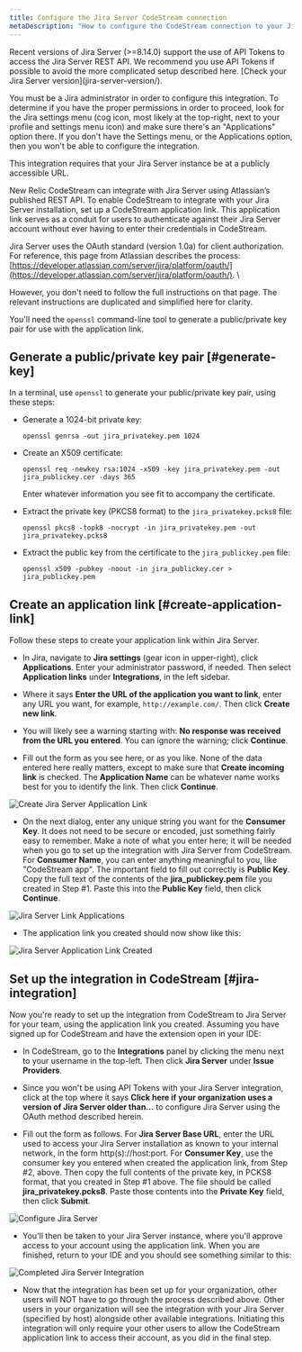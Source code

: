 ```yaml
---
title: Configure the Jira Server CodeStream connection
metaDescription: "How to configure the CodeStream connection to your Jira server."
---
```


<Callout variant="caution">
Recent versions of Jira Server (>=8.14.0) support the use of API Tokens to access the Jira Server REST API. We recommend you use API Tokens if possible to avoid the more complicated setup described here. [Check your Jira Server version](jira-server-version/).

You must be a Jira administrator in order to configure this integration. To determine if you have the proper permissions in order to proceed, look for the Jira settings menu (cog icon, most likely at the top-right, next to your profile and settings menu icon) and make sure there's an "Applications" option there. If you don't have the Settings menu, or the Applications option, then you won't be able to configure the integration.

This integration requires that your Jira Server instance be at a publicly accessible URL.
</Callout>

New Relic CodeStream can integrate with Jira Server using Atlassian’s published REST API. To enable CodeStream to integrate with your Jira Server installation, set up a CodeStream application link. This application link serves as a conduit for users to authenticate against their Jira Server account without ever having to enter their credentials in CodeStream.

Jira Server uses the OAuth standard (version 1.0a) for client authorization. For reference, this page from Atlassian describes the process: [https://developer.atlassian.com/server/jira/platform/oauth/](https://developer.atlassian.com/server/jira/platform/oauth/). \

However, you don't need to follow the full instructions on that page. The relevant instructions are duplicated and simplified here for clarity. 

You'll need the `openssl` command-line tool to generate a public/private key pair for use with the application link.

## Generate a public/private key pair [#generate-key]

In a terminal, use `openssl` to generate your public/private key pair, using these steps:

* Generate a 1024-bit private key:

  `openssl genrsa -out jira_privatekey.pem 1024`

* Create an X509 certificate:

  `openssl req -newkey rsa:1024 -x509 -key jira_privatekey.pem -out jira_publickey.cer -days 365`

  Enter whatever information you see fit to accompany the certificate.

* Extract the private key (PKCS8 format) to the `jira_privatekey.pcks8` file:

  `openssl pkcs8 -topk8 -nocrypt -in jira_privatekey.pem -out jira_privatekey.pcks8`

* Extract the public key from the certificate to the `jira_publickey.pem` file:

  `openssl x509 -pubkey -noout -in jira_publickey.cer > jira_publickey.pem`

## Create an application link [#create-application-link]

Follow these steps to create your application link within Jira Server.

* In Jira, navigate to **Jira settings** (gear icon in upper-right), click **Applications**. Enter your administrator password, if needed. Then select **Application links** under **Integrations**, in the left sidebar.

* Where it says **Enter the URL of the application you want to link**, enter any URL you want, for example, `http://example.com/`. Then click **Create new link**.

* You will likely see a warning starting with: **No response was received from the URL you entered**. You can ignore the warning; click **Continue**.

* Fill out the form as you see here, or as you like. None of the data entered here really matters, except to make sure that **Create incoming link** is checked. The **Application Name** can be whatever name works best for you to identify the link. Then click **Continue**.

![Create Jira Server Application Link](/images/CreateJiraServerApplicationLink1.png)

* On the next dialog, enter any unique string you want for the **Consumer Key**. It does not need to be secure or encoded, just something fairly easy to remember. Make a note of what you enter here; it will be needed when you go to set up the integration with Jira Server from CodeStream. For **Consumer Name**, you can enter anything meaningful to you, like "CodeStream app". The important field to fill out correctly is **Public Key**. Copy the full text of the contents of the **jira_publickey.pem** file you created in Step #1. Paste this into the **Public Key** field, then click **Continue**.

![Jira Server Link Applications](/images/JiraServerLinkApplications1.png)

* The application link you created should now show like this:

![Jira Server Application Link Created](/images/JiraServerApplicationLinkCreated1.png)

## Set up the integration in CodeStream [#jira-integration]

Now you're ready to set up the integration from CodeStream to Jira Server for your team, using the application link you created. Assuming you have signed up for CodeStream and have the extension open in your IDE:

* In CodeStream, go to the **Integrations** panel by clicking the menu next to your username in the top-left. Then click **Jira Server** under **Issue Providers**.

* Since you won't be using API Tokens with your Jira Server integration, click at the top where it says **Click here if your organization uses a version of Jira Server older than...** to configure Jira Server using the OAuth method described herein.

* Fill out the form as follows. For **Jira Server Base URL**, enter the URL used to access your Jira Server installation as known to your internal network, in the form http(s)://host:port. For **Consumer Key**, use the consumer key you entered when created the application link, from Step #2, above. Then copy the full contents of the private key, in PCKS8 format, that you created in Step #1 above. The file should be called **jira_privatekey.pcks8**. Paste those contents into the **Private Key** field, then click **Submit**.

![Configure Jira Server](/images/ConfigureJiraServer1.png)

* You'll then be taken to your Jira Server instance, where you'll approve access to your account using the application link. When you are finished, return to your IDE and you should see something similar to this:

![Completed Jira Server Integration](/images/CompletedJiraServerIntegration1.png)

* Now that the integration has been set up for your organization, other users
  will NOT have to go through the process described above. Other users in your
  organization will see the integration with your Jira Server (specified by
  host) alongside other available integrations. Initiating this integration will
  only require your other users to allow the CodeStream application link to
  access their account, as you did in the final step.
